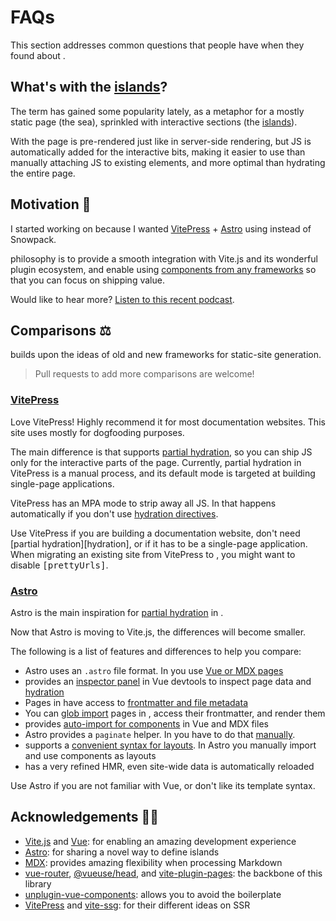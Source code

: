 [Vite.js]: https://vitejs.dev/
[Vue]: https://v3.vuejs.org/
[MDX]: https://github.com/mdx-js/mdx
[Astro]: https://docs.astro.build/core-concepts/component-hydration
[VitePress]: https://vitepress.vuejs.org/
[vite-ssg]: https://github.com/antfu/vite-ssg
[vite-plugin-pages]: https://github.com/hannoeru/vite-plugin-pages
[unplugin-vue-components]: https://github.com/antfu/unplugin-vue-components

[frameworks]: /guide/frameworks
[hydration]: /guide/hydration
[islands]: https://jasonformat.com/islands-architecture/

[manually]: https://github.com/ElMassimo/iles/blob/main/playground/the-vue-point/src/pages/posts/%5Bpage%5D.vue
[podcast]: https://dev.to/viewsonvue/islands-architecture-in-vue-with-maximo-mussini-vue-170

[prettyUrls]: /config#prettyurls

# FAQs

This section addresses common questions that people have when they found about <Iles/>.

## What's with the [islands]? <Iles noText heading/>

The term has gained some popularity lately, as a metaphor for a mostly static
page (the sea), sprinkled with interactive sections (the [islands]).

With <Iles/> the page is pre-rendered just like in server-side rendering, but JS
is automatically added for the interactive bits, making it easier to use than
manually attaching JS to existing elements, and more optimal than hydrating the
entire page.

## Motivation 🤔

I started working on <Iles/> because I wanted [VitePress] + [Astro] using <ViteLogo/> instead of Snowpack.

<Iles/> philosophy is to provide a smooth integration with Vite.js and its
wonderful plugin ecosystem, and enable using [components from any frameworks][frameworks] so that you can focus on shipping value.

Would like to hear more? [Listen to this recent podcast][podcast].

<Should/>

## Comparisons ⚖️

<Iles/> builds upon the ideas of old and new frameworks for static-site generation.

> Pull requests to add more comparisons are welcome!

### [VitePress] <ViteLogo/>

Love VitePress! Highly recommend it for most documentation websites. This site
uses <Iles/> mostly for dogfooding purposes.

The main difference is that <Iles/> supports [partial hydration][hydration], so
you can ship JS only for the interactive parts of the page. Currently, partial
hydration in VitePress is a manual process, and its default mode is targeted at
building single-page applications.

VitePress has an MPA mode to strip away all JS. In <Iles/> that happens
automatically if you don't use [hydration directives][hydration].

<Tip>
Use VitePress if you are building a documentation website, don't need [partial hydration][hydration], or if it has to be a single-page application.
</Tip>

<Tip>
When migrating an existing site from VitePress to <Iles/>, you might want to disable <kbd>[prettyUrls]</kbd>.
</Tip>

### [Astro] <AstroLogo/>

Astro is the main inspiration for [partial hydration][hydration] in <Iles/>.

Now that Astro is moving to Vite.js, the differences will become smaller.

The following is a list of features and differences to help you compare:

- Astro uses an `.astro` file format. In <Iles small/> you use [Vue or MDX pages](/guide/development#pages)
- <Iles small/> provides an [inspector panel](https://user-images.githubusercontent.com/1158253/133314267-f0ba784c-ff64-4ee8-b2bf-97ecffc2facd.jpg) in Vue devtools to inspect page data and [hydration](https://user-images.githubusercontent.com/1158253/133314279-1edc22d1-3ffb-414e-b994-212cb316593b.jpg)
- Pages in <Iles small/> have access to [frontmatter and file metadata](/guide/development#using-page-data)
- You can [glob import](/guide/documents) pages in <Iles small/>, access their frontmatter, and render them
- <Iles small/> provides [auto-import for components](/guide/development#components) in Vue and MDX files
- Astro provides a `paginate` helper. In <Iles small/> you have to do that [manually].
- <Iles small/> supports a [convenient syntax for layouts](/guide/development#layouts). In Astro you manually import and use components as layouts
- <Iles small/> has a very refined HMR, even site-wide data is automatically reloaded

<Tip>
Use Astro if you are not familiar with Vue, or don't like its template syntax.
</Tip>

## Acknowledgements 🙇‍♂️

- [Vite.js] and [Vue]: for enabling an amazing development experience
- [Astro](https://astro.build): for sharing a novel way to define islands
- [MDX]: provides amazing flexibility when processing Markdown
- [vue-router], [@vueuse/head], and [vite-plugin-pages]: the backbone of this library
- [unplugin-vue-components]: allows you to avoid the boilerplate
- [VitePress] and [vite-ssg]: for their different ideas on SSR

[vue-router]: https://next.router.vuejs.org/
[@vueuse/head]: https://github.com/vueuse/head

<Contact/>
